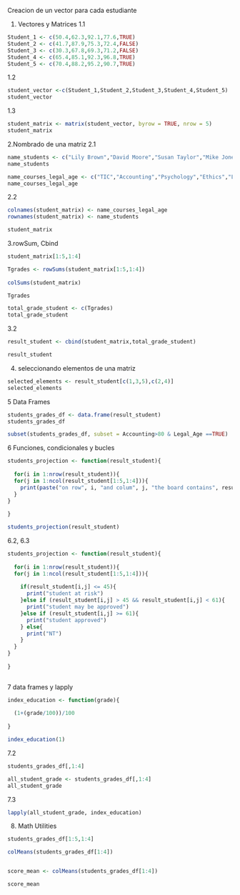 Creacion de un vector para cada estudiante 

1. Vectores y Matrices
1.1
```r
Student_1 <- c(50.4,62.3,92.1,77.6,TRUE)
Student_2 <- c(41.7,87.9,75.3,72.4,FALSE)
Student_3 <- c(30.3,67.8,69.3,71.2,FALSE)
Student_4 <- c(65.4,85.1,92.3,96.8,TRUE)
Student_5 <- c(70.4,88.2,95.2,90.7,TRUE)
```
1.2
```r
student_vector <-c(Student_1,Student_2,Student_3,Student_4,Student_5)
student_vector
```
1.3
```r
student_matrix <- matrix(student_vector, byrow = TRUE, nrow = 5)
student_matrix
```
2.Nombrado de una matriz
2.1
```r

name_students <- c("Lily Brown","David Moore","Susan Taylor","Mike Jones","Tom Hill")
name_students

name_courses_legal_age <- c("TIC","Accounting","Psychology","Ethics","Legal_Age")
name_courses_legal_age
```
2.2
```r

colnames(student_matrix) <- name_courses_legal_age
rownames(student_matrix) <- name_students

student_matrix

```
3.rowSum, Cbind
```r
student_matrix[1:5,1:4]

Tgrades <- rowSums(student_matrix[1:5,1:4])
                   
colSums(student_matrix)

Tgrades

total_grade_student <- c(Tgrades)
total_grade_student


```
3.2
```r
result_student <- cbind(student_matrix,total_grade_student)

result_student
```

4. seleccionando elementos de una matriz 
```r
selected_elements <- result_student[c(1,3,5),c(2,4)]
selected_elements
```
5 Data Frames 
```r
students_grades_df <- data.frame(result_student)
students_grades_df

subset(students_grades_df, subset = Accounting>80 & Legal_Age ==TRUE)

```
6 Funciones, condicionales y bucles

```r
students_projection <- function(result_student){
  
  for(i in 1:nrow(result_student)){
  for(j in 1:ncol(result_student[1:5,1:4])){
    print(paste("on row", i, "and colum", j, "the board contains", result_student[i,j]))
  }
}
  
}

students_projection(result_student)

```
6.2, 6.3

```r

students_projection <- function(result_student){
  
  for(i in 1:nrow(result_student)){
  for(j in 1:ncol(result_student[1:5,1:4])){
    
    if(result_student[i,j] <= 45){
      print("student at risk")
    }else if (result_student[i,j] > 45 && result_student[i,j] < 61){
      print("student may be approved")
    }else if (result_student[i,j] >= 61){
      print("student approved")
    } else{
      print("NT")
    }
  }
}
  
}
 
```
7 data frames y lapply

```r
index_education <- function(grade){
  
  (1+(grade/100))/100
  
}

index_education(1)


```
7.2

```r

students_grades_df[,1:4]

all_student_grade <- students_grades_df[,1:4]
all_student_grade
```

7.3
```r

lapply(all_student_grade, index_education)

```
8. Math Utilities 
```r

students_grades_df[1:5,1:4]

colMeans(students_grades_df[1:4])


score_mean <- colMeans(students_grades_df[1:4])

score_mean
```

